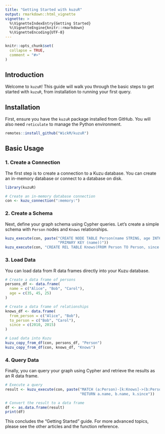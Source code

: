 ```yaml
---
title: "Getting Started with kuzuR"
output: rmarkdown::html_vignette
vignette: >
  %\VignetteIndexEntry{Getting Started}
  %\VignetteEngine{knitr::rmarkdown}
  %\VignetteEncoding{UTF-8}
---
```


```r
knitr::opts_chunk$set(
  collapse = TRUE,
  comment = "#>"
)
```

## Introduction

Welcome to `kuzuR`! This guide will walk you through the basic steps to get started with `kuzuR`, from installation to running your first query.

## Installation

First, ensure you have the `kuzuR` package installed from GitHub. You will also need `reticulate` to manage the Python environment.

```r
remotes::install_github("WickM/kuzuR")
```

## Basic Usage

### 1. Create a Connection

The first step is to create a connection to a Kuzu database. You can create an in-memory database or connect to a database on disk.

```r
library(kuzuR)

# Create an in-memory database connection
con <- kuzu_connection(":memory:")
```

### 2. Create a Schema

Next, define your graph schema using Cypher queries. Let's create a simple schema with `Person` nodes and `Knows` relationships.

```r
kuzu_execute(con, paste("CREATE NODE TABLE Person(name STRING, age INT64,",
                        "PRIMARY KEY (name))"))
kuzu_execute(con, "CREATE REL TABLE Knows(FROM Person TO Person, since INT64)")
```

### 3. Load Data

You can load data from R data frames directly into your Kuzu database.

```r
# Create a data frame of persons
persons_df <- data.frame(
  name = c("Alice", "Bob", "Carol"),
  age = c(35, 45, 25)
)

# Create a data frame of relationships
knows_df <- data.frame(
  from_person = c("Alice", "Bob"),
  to_person = c("Bob", "Carol"),
  since = c(2010, 2015)
)

# Load data into Kuzu
kuzu_copy_from_df(con, persons_df, "Person")
kuzu_copy_from_df(con, knows_df, "Knows")
```

### 4. Query Data

Finally, you can query your graph using Cypher and retrieve the results as an R data frame.

```r
# Execute a query
result <- kuzu_execute(con, paste("MATCH (a:Person)-[k:Knows]->(b:Person)",
                                  "RETURN a.name, b.name, k.since"))

# Convert the result to a data frame
df <- as.data.frame(result)
print(df)
```

This concludes the "Getting Started" guide. For more advanced topics, please see the other articles and the function reference.

